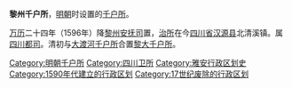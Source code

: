 '''黎州千户所'''，[[明朝|明朝]]时设置的[[千户所|千户所]]。

[[万历|万历]]二十四年（1596年）降[[黎州安抚司|黎州安抚司]]置，[[治所|治所]]在今[[四川省|四川省]][[汉源县|汉源县]]北清溪镇。属[[四川都司|四川都司]]。清初与[[大渡河千户所|大渡河千户所]]合置[[黎大千户所|黎大千户所]]。

{{四川行政区划小作品}}
[[Category:明朝千户所|Category:明朝千户所]]
[[Category:四川卫所|Category:四川卫所]]
[[Category:雅安行政区划史|Category:雅安行政区划史]]
[[Category:1590年代建立的行政区划|Category:1590年代建立的行政区划]]
[[Category:17世纪废除的行政区划|Category:17世纪废除的行政区划]]